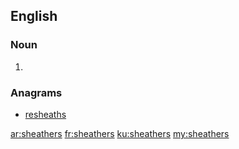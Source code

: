 ==English==

===Noun===
{{head|en|noun plural form}}

# {{plural of|sheather|lang=en}}

===Anagrams===
* [[resheaths#English|resheaths]]

[[ar:sheathers]]
[[fr:sheathers]]
[[ku:sheathers]]
[[my:sheathers]]